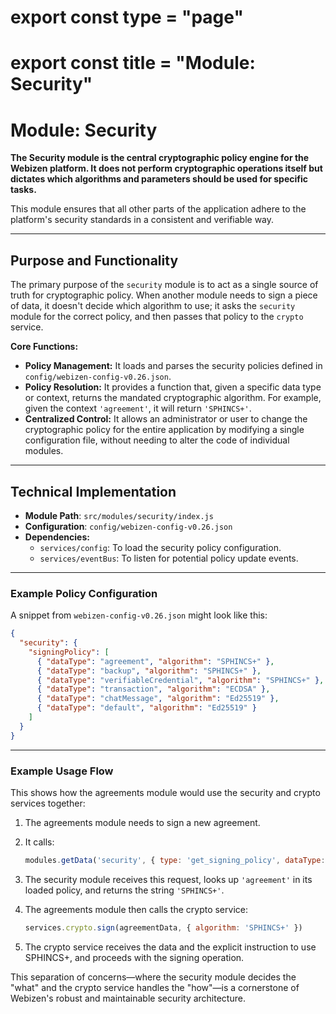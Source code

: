 # export const type = "page"
# export const title = "Module: Security"

# Module: Security

**The Security module is the central cryptographic policy engine for the Webizen platform. It does not perform cryptographic operations itself but dictates which algorithms and parameters should be used for specific tasks.**

This module ensures that all other parts of the application adhere to the platform's security standards in a consistent and verifiable way.

---

## Purpose and Functionality

The primary purpose of the `security` module is to act as a single source of truth for cryptographic policy. When another module needs to sign a piece of data, it doesn't decide which algorithm to use; it asks the `security` module for the correct policy, and then passes that policy to the `crypto` service.

**Core Functions:**

- **Policy Management:** It loads and parses the security policies defined in `config/webizen-config-v0.26.json`.
- **Policy Resolution:** It provides a function that, given a specific data type or context, returns the mandated cryptographic algorithm. For example, given the context `'agreement'`, it will return `'SPHINCS+'`.
- **Centralized Control:** It allows an administrator or user to change the cryptographic policy for the entire application by modifying a single configuration file, without needing to alter the code of individual modules.

---

## Technical Implementation

- **Module Path**: `src/modules/security/index.js`
- **Configuration**: `config/webizen-config-v0.26.json`
- **Dependencies:**
  - `services/config`: To load the security policy configuration.
  - `services/eventBus`: To listen for potential policy update events.

---

### Example Policy Configuration

A snippet from `webizen-config-v0.26.json` might look like this:

```json
{
  "security": {
    "signingPolicy": [
      { "dataType": "agreement", "algorithm": "SPHINCS+" },
      { "dataType": "backup", "algorithm": "SPHINCS+" },
      { "dataType": "verifiableCredential", "algorithm": "SPHINCS+" },
      { "dataType": "transaction", "algorithm": "ECDSA" },
      { "dataType": "chatMessage", "algorithm": "Ed25519" },
      { "dataType": "default", "algorithm": "Ed25519" }
    ]
  }
}
```

---

### Example Usage Flow

This shows how the agreements module would use the security and crypto services together:

1. The agreements module needs to sign a new agreement.
2. It calls:

   ```javascript
   modules.getData('security', { type: 'get_signing_policy', dataType: 'agreement' })
   ```

3. The security module receives this request, looks up `'agreement'` in its loaded policy, and returns the string `'SPHINCS+'`.
4. The agreements module then calls the crypto service:

   ```javascript
   services.crypto.sign(agreementData, { algorithm: 'SPHINCS+' })
   ```

5. The crypto service receives the data and the explicit instruction to use SPHINCS+, and proceeds with the signing operation.

This separation of concerns—where the security module decides the "what" and the crypto service handles the "how"—is a cornerstone of Webizen's robust and maintainable security architecture.